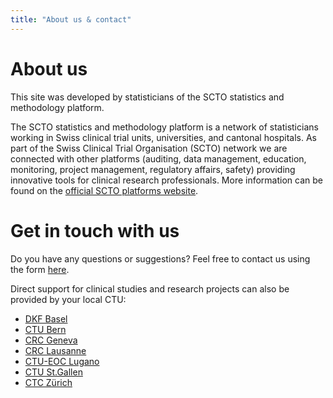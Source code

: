 ```yaml
---
title: "About us & contact"
---
```


# About us

This site was developed by statisticians of the SCTO statistics and methodology platform.

The SCTO statistics and methodology platform is a network of statisticians working in Swiss clinical trial units, universities, and cantonal hospitals. As part of the Swiss Clinical Trial Organisation (SCTO) network we are connected with other platforms (auditing, data management, education, monitoring, project management, regulatory affairs, safety) providing innovative tools for clinical research professionals. More information can be found on the [official SCTO platforms website](https://www.sctoplatforms.ch/).

# Get in touch with us

Do you have any questions or suggestions? Feel free to contact us using the form [here](https://www.sctoplatforms.ch/en/scto-platforms/statistics-methodology-5.html#section-159).

Direct support for clinical studies and research projects can also be provided by your local CTU:

-   [DKF Basel](https://dkf.unibas.ch/en/)
-   [CTU Bern](http://www.ctu.unibe.ch/index_eng.html)
-   [CRC Geneva](https://crc.hug.ch/en)
-   [CRC Lausanne](https://www.chuv.ch/fr/crc/crc-home/)
-   [CTU-EOC Lugano](http://www.ctueoc.ch/)
-   [CTU St.Gallen](https://www.kssg.ch/mrc/clinical-trials-unit)
-   [CTC Zürich](https://www.usz.ch/en/clinic/clinical-trials-center/)
